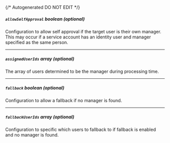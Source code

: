 {/* Autogenerated DO NOT EDIT  */}
##### `allowSelfApproval` _boolean (optional)_
Configuration to allow self approval if the target user is their own manager. This may occur if a service account has an identity user and manager specified as the same person.

---
##### `assignedUserIds` _array (optional)_
The array of users determined to be the manager during processing time.

---
##### `fallback` _boolean (optional)_
Configuration to allow a fallback if no manager is found.

---
##### `fallbackUserIds` _array (optional)_
Configuration to specific which users to fallback to if fallback is enabled and no manager is found.


